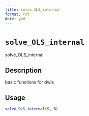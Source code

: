 ```yaml
--- 
title: solve_OLS_internal 
format: rst 
date: ymd 
--- 
```

# `solve_OLS_internal`

solve_OLS_internal


## Description

basic functions for dwls


## Usage

```r
solve_OLS_internal(S, B)
```


